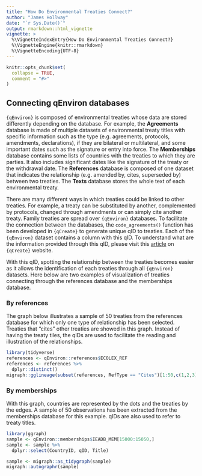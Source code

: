 ```yaml
---
title: "How Do Environmental Treaties Connect?"
author: "James Hollway"
date: "`r Sys.Date()`"
output: rmarkdown::html_vignette
vignette: >
  %\VignetteIndexEntry{How Do Environmental Treaties Connect?}
  %\VignetteEngine{knitr::rmarkdown}
  %\VignetteEncoding{UTF-8}
---
```


```r
knitr::opts_chunk$set(
  collapse = TRUE,
  comment = "#>"
)
```

## Connecting qEnviron databases

 `{qEnviron}` is composed of environmental treaties whose data are stored differently depending on the database. For example, the **Agreements** database is made of multiple datasets of environmental treaty titles with specific information such as the type (e.g. agreements, protocols, amendments, declarations), if they are bilateral or multilateral, and some important dates such as the signature or entry into force. The **Memberships** database contains some lists of countries with the treaties to which they are parties. It also includes significant dates like the signature of the treaty or the withdrawal date. The **References** database is composed of one dataset that indicates the relationship (e.g. amended by, cites, superseded by) between two treaties. The **Texts** database stores the whole text of each environmental treaty.

There are many different ways in which treaties could be linked to other treaties. For example, a treaty can be substituted by another, complemented by protocols, changed through amendments or can simply cite another treaty. Family treaties are spread over `{qEnviron}` databases. To facilitate the connection between the databases, the `code_agreements()` function has been developed in `{qCreate}` to generate unique qID to treaties. Each of the `{qEnviron}` dataset contains a column with this qID. To understand what are the information provided through this qID, please visit this [article](https://globalgov.github.io/qCreate/articles/agreements.html) on `{qCreate}` website.

With this qID, spotting the relationship between the treaties becomes easier as it allows the identification of each treaties through all `{qEnviron}` datasets. Here below are two examples of visualization of treaties connecting through the references database and the memberships database.


### By references

The graph below illustrates a sample of 50 treaties from the references database for which only one type of relationship has been selected. Treaties that "cites" other treaties are showed in this graph. Instead of having the treaty tiles, the qIDs are used to facilitate the reading and illustration of the relationships.

```r
library(tidyverse)
references <- qEnviron::references$ECOLEX_REF
references <- references %>% 
  dplyr::distinct()
migraph::gglineage(subset(references, RefType == "Cites")[1:50,c(1,2,3)])

```


### By memberships

With this graph, countries are represented by the dots and the treaties by the edges. A sample of 50 observations has been extracted from the memberships database for this example. qIDs are also used to refer to treaty titles. 

```r
library(ggraph)
sample <- qEnviron::memberships$IEADB_MEM[15000:15050,]
sample <- sample %>% 
  dplyr::select(CountryID, qID, Title)

sample <- migraph::as_tidygraph(sample)
migraph::autographr(sample)

```


